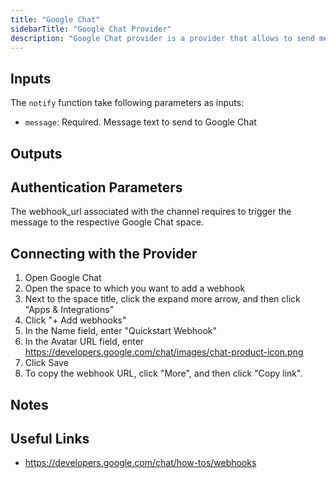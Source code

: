 ```yaml
---
title: "Google Chat"
sidebarTitle: "Google Chat Provider"
description: "Google Chat provider is a provider that allows to send messages to Google Chat"
---
```


## Inputs

The `notify` function take following parameters as inputs:

- `message`: Required. Message text to send to Google Chat

## Outputs

## Authentication Parameters

The webhook_url associated with the channel requires to trigger the message to the respective Google Chat space.

## Connecting with the Provider

1. Open Google Chat
2. Open the space to which you want to add a webhook
3. Next to the space title, click the expand more arrow, and then click "Apps & Integrations"
4. Click "+ Add webhooks"
5. In the Name field, enter "Quickstart Webhook"
6. In the Avatar URL field, enter https://developers.google.com/chat/images/chat-product-icon.png
7. Click Save
8. To copy the webhook URL, click "More", and then click "Copy link".

## Notes

## Useful Links

- https://developers.google.com/chat/how-tos/webhooks

